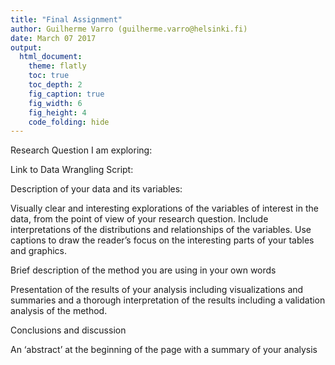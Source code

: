 ```yaml
---
title: "Final Assignment"
author: Guilherme Varro (guilherme.varro@helsinki.fi)
date: March 07 2017
output:
  html_document:
    theme: flatly
    toc: true
    toc_depth: 2
    fig_caption: true
    fig_width: 6
    fig_height: 4
    code_folding: hide
---
```


Research Question I am exploring:

Link to Data Wrangling Script:

Description of your data and its variables:

Visually clear and interesting explorations of the variables of interest in the data, from the point of view of your research question. Include interpretations of the distributions and relationships of the variables. Use captions to draw the reader's focus on the interesting parts of your tables and graphics. 

Brief description of the method you are using in your own words

Presentation of the results of your analysis including visualizations and summaries and a thorough interpretation of the results including a validation analysis of the method. 

Conclusions and discussion

An 'abstract' at the beginning of the page with a summary of your analysis

